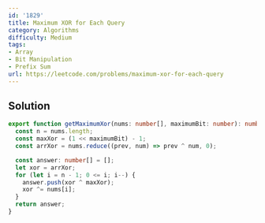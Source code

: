 ```yaml
---
id: '1829'
title: Maximum XOR for Each Query
category: Algorithms
difficulty: Medium
tags:
- Array
- Bit Manipulation
- Prefix Sum
url: https://leetcode.com/problems/maximum-xor-for-each-query
---
```


## Solution

```typescript filename="solution.ts" copy
export function getMaximumXor(nums: number[], maximumBit: number): number[] {
  const n = nums.length;
  const maxXor = (1 << maximumBit) - 1;
  const arrXor = nums.reduce((prev, num) => prev ^ num, 0);

  const answer: number[] = [];
  let xor = arrXor;
  for (let i = n - 1; 0 <= i; i--) {
    answer.push(xor ^ maxXor);
    xor ^= nums[i];
  }
  return answer;
}
```

